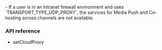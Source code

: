 
<PlatformWrapper platform="android">

<Admonition type="caution" title="Caution">
- If a user is in an intranet firewall environment and uses `TRANSPORT_TYPE_UDP_PROXY`, the services for Media Push and Co-hosting across channels are not available.

</Admonition>

### API reference

- <Link to="{{Global.API_REF_ANDROID_ROOT}}/class_irtcengine.html#api_irtcengine_setcloudproxy">setCloudProxy</Link>

</PlatformWrapper>

